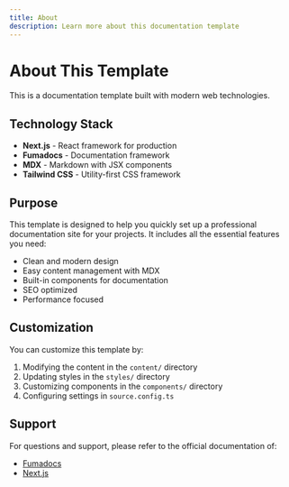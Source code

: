 ```yaml
---
title: About
description: Learn more about this documentation template
---
```


# About This Template

This is a documentation template built with modern web technologies.

## Technology Stack

- **Next.js** - React framework for production
- **Fumadocs** - Documentation framework
- **MDX** - Markdown with JSX components
- **Tailwind CSS** - Utility-first CSS framework

## Purpose

This template is designed to help you quickly set up a professional documentation site for your projects. It includes all the essential features you need:

- Clean and modern design
- Easy content management with MDX
- Built-in components for documentation
- SEO optimized
- Performance focused

## Customization

You can customize this template by:

1. Modifying the content in the `content/` directory
2. Updating styles in the `styles/` directory
3. Customizing components in the `components/` directory
4. Configuring settings in `source.config.ts`

## Support

For questions and support, please refer to the official documentation of:

- [Fumadocs](https://fumadocs.vercel.app)
- [Next.js](https://nextjs.org)
